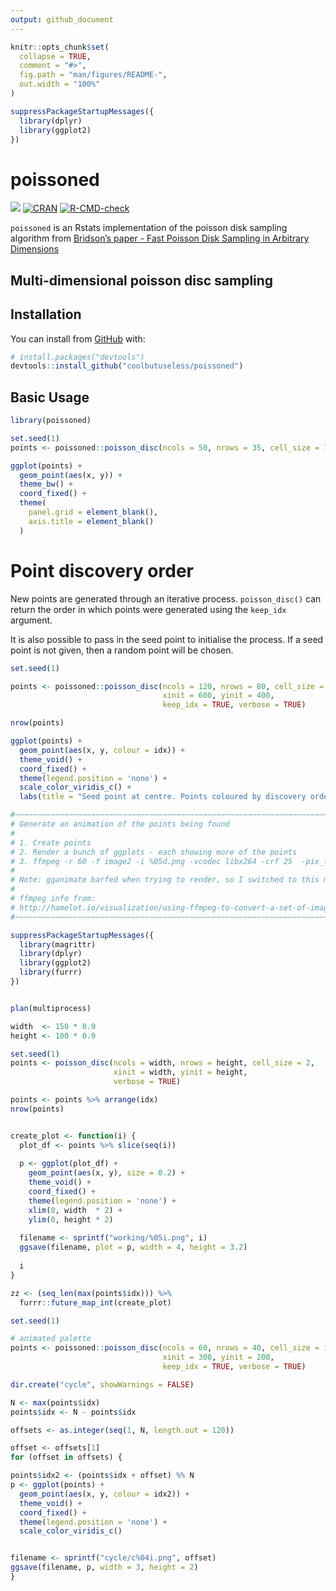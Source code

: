 ```yaml
---
output: github_document
---
```


<!-- README.md is generated from README.Rmd. Please edit that file -->

```r
knitr::opts_chunk$set(
  collapse = TRUE,
  comment = "#>",
  fig.path = "man/figures/README-",
  out.width = "100%"
)

suppressPackageStartupMessages({
  library(dplyr)
  library(ggplot2)
})

```
# poissoned

<!-- badges: start -->
![](https://img.shields.io/badge/cool-useless-green.svg)
[![CRAN](https://www.r-pkg.org/badges/version/poissoned)](https://CRAN.R-project.org/package=poissoned)
[![R-CMD-check](https://github.com/coolbutuseless/poissoned/actions/workflows/R-CMD-check.yaml/badge.svg)](https://github.com/coolbutuseless/poissoned/actions/workflows/R-CMD-check.yaml)
<!-- badges: end -->

`poissoned` is an Rstats implementation of the poisson disk sampling algorithm from 
[Bridson's paper - Fast Poisson Disk Sampling in Arbitrary Dimensions](https://www.cs.ubc.ca/~rbridson/docs/bridson-siggraph07-poissondisk.pdf)


## Multi-dimensional poisson disc sampling


## Installation

You can install from [GitHub](https://github.com/coolbutuseless/poissoned) with:

``` r
# install.packages("devtools")
devtools::install_github("coolbutuseless/poissoned")
```
## Basic Usage



```r
library(poissoned)

set.seed(1)
points <- poissoned::poisson_disc(ncols = 50, nrows = 35, cell_size = 10, verbose = TRUE)

ggplot(points) +
  geom_point(aes(x, y)) +
  theme_bw() +
  coord_fixed() +
  theme(
    panel.grid = element_blank(),
    axis.title = element_blank()
  ) 
```




# Point discovery order

New points are generated through an iterative process. `poisson_disc()` can
return the order in which points were generated using the `keep_idx` argument.

It is also possible to pass in the seed point to initialise the process. If a
seed point is not given, then a random point will be chosen.


```r
set.seed(1)
```

```r
points <- poissoned::poisson_disc(ncols = 120, nrows = 80, cell_size = 10, 
                                  xinit = 600, yinit = 400,
                                  keep_idx = TRUE, verbose = TRUE)

nrow(points)

ggplot(points) +
  geom_point(aes(x, y, colour = idx)) +
  theme_void() +
  coord_fixed() +
  theme(legend.position = 'none') +
  scale_color_viridis_c() +
  labs(title = "Seed point at centre. Points coloured by discovery order.")
```





```r
#~~~~~~~~~~~~~~~~~~~~~~~~~~~~~~~~~~~~~~~~~~~~~~~~~~~~~~~~~~~~~~~~~~~~~~~~~~~~~
# Generate an animation of the points being found
#
# 1. Create points
# 2. Render a bunch of ggplots - each showing more of the points
# 3. ffmpeg -r 60 -f image2 -i %05d.png -vcodec libx264 -crf 25  -pix_fmt yuv420p -s 800x500 ../test4000.mp4
#
# Note: gganimate barfed when trying to render, so I switched to this manual process.
#
# ffmpeg info from:
# http://hamelot.io/visualization/using-ffmpeg-to-convert-a-set-of-images-into-a-video/
#~~~~~~~~~~~~~~~~~~~~~~~~~~~~~~~~~~~~~~~~~~~~~~~~~~~~~~~~~~~~~~~~~~~~~~~~~~~~~

suppressPackageStartupMessages({
  library(magrittr)
  library(dplyr)
  library(ggplot2)
  library(furrr)
})


plan(multiprocess)

width  <- 150 * 0.9
height <- 100 * 0.9

set.seed(1)
points <- poisson_disc(ncols = width, nrows = height, cell_size = 2,
                       xinit = width, yinit = height,
                       verbose = TRUE)

points <- points %>% arrange(idx)
nrow(points)


create_plot <- function(i) {
  plot_df <- points %>% slice(seq(i))
  
  p <- ggplot(plot_df) +
    geom_point(aes(x, y), size = 0.2) +
    theme_void() +
    coord_fixed() +
    theme(legend.position = 'none') +
    xlim(0, width  * 2) +
    ylim(0, height * 2)
  
  filename <- sprintf("working/%05i.png", i)
  ggsave(filename, plot = p, width = 4, height = 3.2)
  
  i
}

zz <- (seq_len(max(points$idx))) %>%
  furrr::future_map_int(create_plot)
```




```r
set.seed(1)

# animated palette
points <- poissoned::poisson_disc(ncols = 60, nrows = 40, cell_size = 10, 
                                  xinit = 300, yinit = 200,
                                  keep_idx = TRUE, verbose = TRUE)

dir.create("cycle", showWarnings = FALSE)

N <- max(points$idx)
points$idx <- N - points$idx

offsets <- as.integer(seq(1, N, length.out = 120))

offset <- offsets[1]
for (offset in offsets) {

points$idx2 <- (points$idx + offset) %% N
p <- ggplot(points) +
  geom_point(aes(x, y, colour = idx2)) +
  theme_void() +
  coord_fixed() +
  theme(legend.position = 'none') +
  scale_color_viridis_c() 


filename <- sprintf("cycle/c%04i.png", offset)
ggsave(filename, p, width = 3, height = 2)
}
```


















